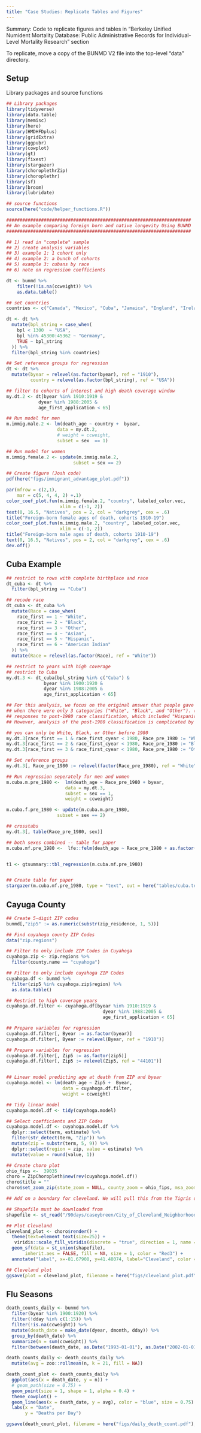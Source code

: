 ```yaml
---
title: "Case Studies: Replicate Tables and Figures"
---
```


Summary: Code to replicate figures and tables in "Berkeley Unified Numident Mortality Database: Public Administrative Records for Individual-Level Mortality Research" section 

To replicate, move a copy of the BUNMD V2 file into the top-level "data" directory. 

## Setup 

Library packages and source functions 

```r
## Library packages 
library(tidyverse)
library(data.table)
library(memisc)
library(here)
library(HMDHFDplus)
library(gridExtra)
library(ggpubr)
library(cowplot)
library(gt)
library(fixest)
library(stargazer)
library(choroplethrZip)
library(choroplethr)
library(sf)
library(broom)
library(lubridate)

## source functions 
source(here("code/helper_functions.R"))


```

```r
#####################################################################
## An example comparing foreign born and native longevity Using BUNMD
##################################################################### 

## 1) read in "complete" sample
## 2) create analysis variables
## 3) example 1: 1 cohort only
## 4) example 2: a bunch of cohorts
## 5) example 3: cubans by race
## 6) note on regression coefficients

dt <- bunmd %>% 
    filter(!is.na(ccweight)) %>% 
    as.data.table()

## set countries 
countries <- c("Canada", "Mexico", "Cuba", "Jamaica", "England", "Ireland", "Greece", "Italy", "Portugal", "Austria", "Philippines", "Japan", "Syria", "Czechoslovakia", "Germany", "Poland", "Yugoslavia", "Russia", "China", "USA")

dt <- dt %>% 
  mutate(bpl_string = case_when(
    bpl < 1300  ~ "USA",
    bpl %in% 45300:45362 ~ "Germany",
    TRUE ~ bpl_string
  )) %>% 
  filter(bpl_string %in% countries)

## Set reference groups for regression
dt <- dt %>% 
  mutate(byear = relevel(as.factor(byear), ref = "1910"),
         country = relevel(as.factor(bpl_string), ref = "USA"))

## filter to cohorts of interest and high death coverage window 
my.dt.2 <- dt[byear %in% 1910:1919 &
            dyear %in% 1988:2005 &
            age_first_application < 65]

## Run model for men 
m.immig.male.2 <- lm(death_age ~ country +  byear,
                   data = my.dt.2,
                   # weight = ccweight,
                   subset = sex  == 1)

## Run model for women 
m.immig.female.2 <- update(m.immig.male.2,
                         subset = sex == 2)

## Create figure (Josh code)
pdf(here("figs/immigrant_advantage_plot.pdf")) 

par(mfrow = c(2,1),
    mar = c(5, 4, 4, 2) +.1)
color_coef_plot.fun(m.immig.female.2, "country", labeled_color.vec,
                    xlim = c(-1, 2))
text(0, 16.5, "Natives", pos = 2, col = "darkgrey", cex = .6)
title("Foreign-born female ages of death, cohorts 1910-19")
color_coef_plot.fun(m.immig.male.2, "country", labeled_color.vec,
                    xlim = c(-1, 2))
title("Foreign-born male ages of death, cohorts 1910-19")
text(0, 16.5, "Natives", pos = 2, col = "darkgrey", cex = .6)
dev.off()
```

## Cuba Example 

```r
## restrict to rows with complete birthplace and race
dt_cuba <- dt %>% 
  filter(bpl_string == "Cuba") 

## recode race
dt_cuba <- dt_cuba %>% 
  mutate(Race = case_when(
    race_first == 1 ~ "White",
    race_first == 2 ~ "Black",
    race_first == 3 ~ "Other", 
    race_first == 4 ~ "Asian", 
    race_first == 5 ~ "Hispanic",
    race_first == 6 ~ "American Indian"
  )) %>% 
  mutate(Race = relevel(as.factor(Race), ref = "White"))

## restrict to years with high coverage 
## restrict to Cuba
my.dt.3 <- dt_cuba[bpl_string %in% c("Cuba") &
              byear %in% 1900:1920 &
              dyear %in% 1988:2005 &
              age_first_application < 65]

## For this analysis, we focus on the original answer that people gave to the race question. Most of these responses were prior to 1980, 
## when there were only 3 categories ("White", "Black", and "Other"). (A possible extension of this initial analysis would be to consider 
## responses to post-1980 race classification, which included "Hispanic", "Asian", and "Native American".
## However, analysis of the post-1980 classification is complicated by the fact that most of these respondents were filling out the form for a 2nd time

## you can only be White, Black, or Other before 1980
my.dt.3[race_first == 1 & race_first_cyear < 1980, Race_pre_1980 := "White"]
my.dt.3[race_first == 2 & race_first_cyear < 1980, Race_pre_1980 := "Black"]
my.dt.3[race_first == 3 & race_first_cyear < 1980, Race_pre_1980 := "Other"]

## Set reference groups
my.dt.3[, Race_pre_1980 := relevel(factor(Race_pre_1980), ref = "White")]

## Run regression seperately for men and women
m.cuba.m.pre_1980 <-  lm(death_age ~ Race_pre_1980 + byear,
                      data = my.dt.3,
                      subset = sex == 1,
                      weight = ccweight)

m.cuba.f.pre_1980 <- update(m.cuba.m.pre_1980,
                   subset = sex == 2)

## crosstabs
my.dt.3[, table(Race_pre_1980, sex)]

## both sexes combined -- table for paper
m.cuba.mf.pre_1980 <-  lfe::felm(death_age ~ Race_pre_1980 + as.factor(sex) | byear, data = my.dt.3, weights = my.dt.3$ccweight)


t1 <- gtsummary::tbl_regression(m.cuba.mf.pre_1980)


## Create table for paper
stargazer(m.cuba.mf.pre_1980, type = "text", out = here("tables/cuba.tex"))
```

## Cayuga County 

```r
## Create 5-digit ZIP codes
bunmd[,"zip5" := as.numeric(substr(zip_residence, 1, 5))]

## Find cuyahoga county ZIP Codes
data("zip.regions")

## Filter to only include ZIP Codes in Cuyahoga
cuyahoga.zip <- zip.regions %>%
  filter(county.name == "cuyahoga")

## Filter to only include cuyahoga ZIP Codes
cuyahoga.df <- bunmd %>% 
  filter(zip5 %in% cuyahoga.zip$region) %>% 
  as.data.table()

## Restrict to high coverage years
cuyahoga.df.filter <- cuyahoga.df[byear %in% 1910:1919 &
                                    dyear %in% 1988:2005 &
                                    age_first_application < 65]

## Prepare variables for regression
cuyahoga.df.filter[, Byear := as.factor(byear)]
cuyahoga.df.filter[, Byear := relevel(Byear, ref = "1910")]

## Prepare variables for regression
cuyahoga.df.filter[, Zip5 := as.factor(zip5)]
cuyahoga.df.filter[, Zip5 := relevel(Zip5, ref = "44101")]


## Linear model predicting age at death from ZIP and byear 
cuyahoga.model <- lm(death_age ~ Zip5 +  Byear,
                     data = cuyahoga.df.filter,
                     weight = ccweight)

## Tidy linear model  
cuyahoga.model.df <- tidy(cuyahoga.model)

## Select coefficients and ZIP Codes
cuyahoga.model.df <- cuyahoga.model.df %>%
  dplyr::select(term, estimate) %>% 
  filter(str_detect(term, "Zip")) %>% 
  mutate(zip = substr(term, 5, 9)) %>% 
  dplyr::select(region = zip, value = estimate) %>% 
  mutate(value = round(value, 1))

## Create choro plot
ohio_fips <-  39035
choro = ZipChoropleth$new(rev(cuyahoga.model.df))
choro$title = ""
choro$set_zoom_zip(state_zoom = NULL, county_zoom = ohio_fips, msa_zoom = NULL, zip_zoom = NULL)

## Add on a boundary for cleveland. We will pull this from the Tigris database. 

## Shapefile must be downloaded from 
shapefile <- st_read("/90days/caseybreen/City_of_Cleveland_Neighborhoods_2012_no_lake/City_of_Cleveland_Neighborhoods_2012_no_lake.shp") 

## Plot Cleveland
cleveland_plot <- choro$render() +
  theme(text=element_text(size=25)) + 
   viridis::scale_fill_viridis(discrete = "true", direction = 1, name = "Difference in e65") + #  scale_fill_brewer(name="E65", palette = "Greens", direction = 1, na.value="grey", drop=FALSE) +
  geom_sf(data = st_union(shapefile),
       inherit.aes = FALSE, fill = NA, size = 1, color = "Red3") +
  annotate("label", x=-81.67908, y=41.48074, label="Cleveland", color = "Black", size = 8)

## Cleveland plot 
ggsave(plot = cleveland_plot, filename = here("figs/cleveland_plot.pdf"), width = 12, height = 8)
```




## Flu Seasons 

```r
death_counts_daily <- bunmd %>% 
  filter(byear %in% 1900:1920) %>% 
  filter(!dday %in% c(1:15)) %>% 
  filter(!is.na(ccweight)) %>% 
  mutate(death_date = make_date(dyear, dmonth, dday)) %>% 
  group_by(death_date) %>% 
  summarize(n = sum(ccweight)) %>% 
  filter(between(death_date, as.Date("1993-01-01"), as.Date("2002-01-01")))

death_counts_daily <- death_counts_daily %>% 
  mutate(avg = zoo::rollmean(n, k = 21, fill = NA))

death_count_plot <- death_counts_daily %>% 
  ggplot(aes(x = death_date, y = n)) + 
  # geom_path(size = 0.75) + 
  geom_point(size = 1, shape = 1, alpha = 0.4) + 
  theme_cowplot() + 
  geom_line(aes(x = death_date, y = avg), color = "blue", size = 0.75) + 
  labs(x = "Date",
       y = "Deaths per Day")

ggsave(death_count_plot, filename = here("figs/daily_death_count.pdf"), width = 10, height = 2.6)
```



